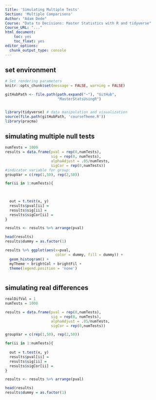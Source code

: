 ```yaml
---
title: 'Simulating Multiple Tests'
Section: 'Multiple Comparisons'
Author: "Adam Dede"
Course: "Data to Decisions: Master Statistics with R and tidyverse"
Course_URL: "..." 
html_document:
    toc: yes
    toc_float: yes
editor_options:
  chunk_output_type: console
---
```



## set environment

```r

# Set rendering parameters
knitr::opts_chunk$set(message = FALSE, warning = FALSE)

gitHubPath <- file.path(path.expand("~"), "GitHub", 
                        "MasterStatsUsingR")


library(tidyverse) # data manipulation and visualization
source(file.path(gitHubPath, 'courseTheme.R'))
library(pracma)

```

## simulating multiple null tests 

```r

numTests = 1000
results = data.frame(pval = rep(0,numTests),
                     sig = rep(0, numTests),
                     alphaAdjust = .05/numTests,
                     sigCor = rep(0,numTests))
#indicator variable for group: 
groupVar = c(rep(1,50), rep(2,50))

for(ii in 1:numTests){
  
  

  out = t.test(x, y)
  results$pval[ii] = 
  results$sig[ii] = 
  results$sigCor[ii] = 
}

results <- results %>% arrange(pval)

head(results)
results$dummy = as.factor(1)

results %>% ggplot(aes(x=pval, 
                       color = dummy, fill = dummy)) + 
  geom_histogram() + 
  myTheme + brightCol + brightFil + 
  theme(legend.position = 'none')



```
## simulating  real differences

```r

realDifVal = 1
numTests = 1000

results = data.frame(pval = rep(0,numTests),
                     sig = rep(0, numTests),
                     alphaAdjust = .05/numTests,
                     sigCor = rep(0,numTests))

groupVar = c(rep(1,50), rep(2,50))

for(ii in 1:numTests){
 
  out = t.test(x, y)
  results$pval[ii] = 
  results$sig[ii] = 
  results$sigCor[ii] = 
}

results <- results %>% arrange(pval)

head(results)
results$dummy = as.factor(1)



```

